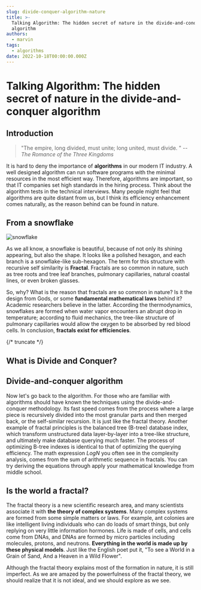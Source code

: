 ```yaml
---
slug: divide-conquer-algorithm-nature
title: >-
  Talking Algorithm: The hidden secret of nature in the divide-and-conquer
  algorithm
authors:
  - marvin
tags:
  - algorithms
date: 2022-10-18T00:00:00.000Z
---
```




# Talking Algorithm: The hidden secret of nature in the divide-and-conquer algorithm

## Introduction

> "The empire, long divided, must unite; long united, must divide. " -- *The Romance of the Three Kingdoms*

It is hard to deny the importance of **algorithms** in our modern IT industry. A well designed algorithm can run software programs with the minimal resources in the most efficient way. Therefore, algorithms are important, so that IT companies set high standards in the hiring process. Think about the algorithm tests in the technical interviews. Many people might feel that algorithms are quite distant from us, but I think its efficiency enhancement comes naturally, as the reason behind can be found in nature.

## From a snowflake

![snowflake](https://codao.crawlab.cn/images/2022-10-18-032607.jpg)

As we all know, a snowflake is beautiful, because of not only its shining appearing, but also the shape. It looks like a polished hexagon, and each branch is a snowflake-like sub-hexagon. The term for this structure with recursive self similarity is **Fractal**. Fractals are so common in nature, such as tree roots and tree leaf branches, pulmonary capillaries, natural coastal lines, or even broken glasses. 

So, why? What is the reason that fractals are so common in nature? Is it the design from Gods, or some **fundamental mathematical laws** behind it? Academic researchers believe in the latter. According the thermodynamics, snowflakes are formed when water vapor encounters an abrupt drop in temperature; according to fluid mechanics, the tree-like structure of pulmonary capillaries would allow the oxygen to be absorbed by red blood cells. In conclusion, **fractals exist for efficiencies**.

{/* truncate */}

## What is Divide and Conquer?

## Divide-and-conquer algorithm

Now let's go back to the algorithm. For those who are familiar with algorithms should have known the techniques using the divide-and-conquer methodology. Its fast speed comes from the process where a large piece is recursively divided into the most granular parts and then merged back, or the self-similar recursion. It is just like the fractal theory. Another example of fractal principles is the balanced tree (B-tree) database index, which transform unstructured data layer-by-layer into a tree-like structure, and ultimately make database querying much faster. The process of optimizing B-tree indexes is identical to that of optimizing the querying efficiency. The math expression *LogN* you often see in the complexity analysis, comes from the sum of arithmetic sequence in fractals. You can try deriving the equations through apply your mathematical knowledge from middle school.

## Is the world a fractal?

The fractal theory is a new scientific research area, and many scientists associate it with **the theory of complex systems**. Many complex systems are formed from some simple matters or laws. For example, ant colonies are like intelligent living individuals who can do loads of smart things, but only replying on very little information hormones. Life is made of cells, and cells come from DNAs, and DNAs are formed by micro particles including molecules, protons, and neutrons. **Everything in the world is made up by these physical models**. Just like the English poet put it, "To see a World in a Grain of Sand, And a Heaven in a Wild Flower". 

Although the fractal theory explains most of the formation in nature, it is still imperfect. As we are amazed by the powerfulness of the fractal theory, we should realize that it is not ideal, and we should explore as we see. 
